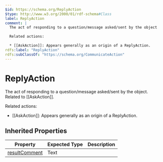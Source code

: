 ```yaml
---
$id: https://schema.org/ReplyAction
$type: http://www.w3.org/2000/01/rdf-schema#Class
label: ReplyAction
comment: |
  The act of responding to a question/message asked/sent by the object. Related to [[AskAction]].
  
  Related actions:
  
  * [[AskAction]]: Appears generally as an origin of a ReplyAction.
rdfs:label: "ReplyAction"
rdfs:subClassOf: "https://schema.org/CommunicateAction"
---
```


# ReplyAction

The act of responding to a question/message asked/sent by the object. Related to [[AskAction]].

Related actions:

* [[AskAction]]: Appears generally as an origin of a ReplyAction.

## Inherited Properties

| Property | Expected Type | Description |
| --- | --- | --- |
| [resultComment](https://schema.org/resultComment) | Text |  |
